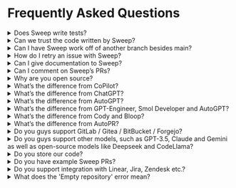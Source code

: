 # Frequently Asked Questions

<details>
<summary>Does Sweep write tests?</summary>

Yep! The easiest way to have Sweep write tests is by modifying the `description` parameter in your `sweep.yaml`. You can add something like:
“In [your repository], the tests are written in [your format]. If you modify business logic, modify the tests as well using this format.” You can add anything you’d like to the description parameter, including formatting rules (like PEP8), code style, etc!

</details>

<details>
<summary>Can we trust the code written by Sweep?</summary>

You should always review the PR. However, we also perform testing to make sure the PR works using your existing GitHub actions.
To get the best performance, add GitHub actions that lint, test, and validate your code.

</details>

<details>
<summary>Can I have Sweep work off of another branch besides main?</summary>

Yes! In the `sweep.yaml`, you can set the `branch` parameter to something besides your default branch, and Sweep will use that as a reference.

</details>

<details>
<summary>How do I retry an issue with Sweep?</summary>

To retry an issue, prefix your issue reply with 'Sweep: '. This will trigger Sweep to retry the issue.

</details>

<details>
<summary>Can I give documentation to Sweep?</summary>

Yes! In the `sweep.yaml`, you can specify docs. Be sure to pick the prefix of the site, which will allow us to only fetch the docs you need.
Check out the example here: https://github.com/sweepai/sweep/blob/main/sweep.yaml.

</details>

<details>
<summary>Can I comment on Sweep’s PRs?</summary>

Yep! You have three options depending on the degree of the change:

1. You can comment on the issue, and Sweep will rewrite the entire pull request. This will use one of your GPT4 credits.
2. You can comment on the pull request (not a file) and Sweep can make substantial changes to the pull request. Sweep will search the codebase, and is able to modify and create files.
3. You can comment on the file directly, and Sweep will only modify that file. Use this for small single file changes.

</details>

<details>
<summary>Why are you open source?</summary>

We’re open source so that our users can see exactly how their data is processed, as well as learn from how Sweep works! We’re really excited about building a community of Sweep users(like you!).

</details>

<details>
<summary>What’s the difference from CoPilot?</summary>

Copilot lives in your IDE and writes small chunks of code at a time. This takes ~3-5 seconds, and you need to watch it the entire time. Sweep runs completely asynchronously, and handles the task end to end. This might take 10-15 minutes, but you’re able to walk away and come back to a finished pull request. Copilot also doesn’t have access to the latest documentation.

</details>

<details>
<summary>What’s the difference from ChatGPT?</summary>

ChatGPT can’t write the actual PR, and you’d have to paste the generated code into your codebase and create a PR yourself. ChatGPT doesn’t have access to your codebase and the latest documentation, so it’s limited with large software projects.

</details>

<details>
<summary>What’s the difference from AutoGPT?</summary>

AutoGPT (and similar tools) doesn’t work, and Sweep works. We don’t allow the language model to perform open domain tool execution (which doesn’t work well). We perform a fixed flow of search → plan → write code → validate code, repeating the last two steps. This lets us reliably generate PRs corresponding to the user description.

</details>

<details>
<summary>What’s the difference from GPT-Engineer, Smol Developer and AutoGPT?</summary>

Sweep is built to improve on an existing codebase, which is a more frequent and higher need, than generating boilerplate, which is mostly a solved problem since you can just fork existing boilerplates.

</details>

<details>
<summary>What’s the difference from Cody and Bloop?</summary>

We do more than just chat-with-your-code by actually creating pull requests.

</details>

<details>
<summary>What’s the difference from AutoPR?</summary>

We're shipping new features at Sweep everyday and unfortunately it looks like AutoPR hasn't received any updates in months.

</details>

<details>
<summary>Do you guys support GitLab / Gitea / BitBucket / Forgejo?</summary>

We only support GitHub at the moment. We're currently focused on delivering more value and making Sweep more reliable and capable as opposed to supporting more services.
</details>

<details>
<summary>Do you guys support other models, such as GPT-3.5, Claude and Gemini as well as open-source models like Deepseek and CodeLlama?</summary>

We currently only support GPT-4 but are actively testing on Claude v3 which is looking promising -- it's faster, less expensive and smarter with using the tool calls. Gemini also looks promising with long-context multi-file reasoning but we have tested on it less. We just moved off function calls for our code modification agent so this is now possible.

All our prompts are currently tuned for GPT-4 so exploring a new model involves re-tuning all the prompts and re-benchmarking each component -- from code search / reranking to planning to code editing. This is why reason you can't just plug LiteLLM. The majority of models out there, including even GPT-3.5, struggle to respond in the right format given or current prompts. Migrating the clients over is the trivial part. 

This is also why we stopped supporting GPT-3.5: it's simply too unreliable and can't respond with our format consistently. It's not a matter of generating buggy or incorrect code but more of a matter of making any valid code edits at all.

We currently don't support or plan on supporting any open-source models. The only model that is viable is Deepseek but we have found that it's very hard to prompt-tune to use our diff format (or any viable diff format).

We're currently focused on building the most capable coding agent with the models available today, rather than building the most accessible or least expensive agent, or the one that runs on the lowest possible hardware requirements.

</details>

<details>
<summary>Do you store our code?</summary>

We access your GitHub repository at runtime. At the end of execution, your code is deleted from the server. To perform search over your codebase, we use the hashed contents along with the embeddings. This allows us to avoid storing any code as plaintext. Read more about it here: [https://docs.sweep.dev/blogs/search-infra](https://docs.sweep.dev/blogs/search-infra).

</details>

<details>
<summary>Do you have example Sweep PRs?</summary>

Yes! Check out [https://docs.sweep.dev/about/examples](https://docs.sweep.dev/about/examples).

</details>

<details>
<summary>Do you support integration with Linear, Jira, Zendesk etc.?</summary>

We don't directly support it but we recommend setting up a Zapier plugin that syncs GitHub issues from Linear/Jira. This will automatically create the GitHub issues when you make a Linear/Jira issue which will trigger Sweep if prefixed with "Sweep: ".

</details>

<details>
<summary>What does the 'Empty repository' error mean?</summary>

The 'Empty repository' error occurs when the repository was just created and Sweep will not work. This is because Sweep needs some existing code in the repository to work with. If the repository is empty, Sweep does not have any code to analyze or modify. To fix this error, you can add some initial code to your repository before using Sweep. Once there is some code in the repository, Sweep should be able to work as expected.

</details>
